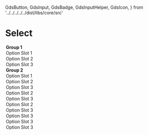   GdsButton,
  GdsInput,
  GdsBadge,
  GdsInputHelper,
  GdsIcon,
} from '../../../../../dist/libs/core/src'

<Meta title="Components/Input/Select Native" />

# Select

<gds-main>
  <div>
    <gds-input
      label="Select label"
      id="test"
      pattern="[a-z]+"
      type="select-native"
      minlength="3"
      name="test"
      required
    >
      <gds-button
        variant="circle tertiary"
        data-label="test"
        effect="ripple"
        size="small"
        slot="trail"
      >
        <gds-icon name="chevron-down" slot="circle" />
      </gds-button>
      <gds-icon name="calendar" slot="lead" />
      <optgroup label="Group 1">
        <option>Option Slot 1</option>
        <option>Option Slot 2</option>
        <option>Option Slot 3</option>
      </optgroup>
      <optgroup label="Group 2">
        <option>Option Slot 1</option>
        <option>Option Slot 2</option>
        <option>Option Slot 3</option>
      </optgroup>
      <option>Option Slot 2</option>
      <option>Option Slot 3</option>
    </gds-input>

  </div>
  <div>
    <gds-input
      label="Select label"
      id="test"
      pattern="[a-z]+"
      type="select-native"
      minlength="3"
      name="test"
      required
    >
      <gds-button
        variant="circle tertiary"
        data-label="test"
        effect="ripple"
        size="small"
        slot="trail"
      >
        <gds-icon name="chevron-down" slot="circle" />
      </gds-button>
      <gds-icon name="calendar" slot="lead" />
      <option>Option Slot 2</option>
      <option>Option Slot 3</option>
      <option>Option Slot 3</option>
      <option>Option Slot 3</option>
      <option>Option Slot 3</option>
    </gds-input>

  </div>
</gds-main>
